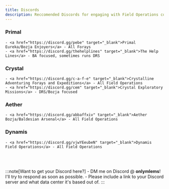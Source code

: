 ```yaml
---
title: Discords
description: Reccomended Discords for engaging with Field Operations content
---
```



<link
  rel="stylesheet"
  media="(prefers-color-scheme:dark)"
  href="https://cdn.jsdelivr.net/npm/@shoelace-style/shoelace@2.15.1/cdn/themes/dark.css"
  onload="document.documentElement.classList.add('sl-theme-dark');"
/>
<script type="module" src="https://cdn.jsdelivr.net/npm/@shoelace-style/shoelace@2.15.1/cdn/shoelace-autoloader.js"></script>

### Primal ###
    - <a href="https://discord.gg/pebe" target="_blank">Primal Eureka/Bozja Enjoyers</a> - All Forays
    - <a href="https://discord.gg/thehelplines" target="_blank">The Help Lines</a> - BA focused, sometimes runs DRS

### Crystal ###
    - <a href="https://discord.gg/c-a-f-e" target="_blank">Crystalline Adventuring Forays and Expeditions</a> - All Field Operations
    - <a href="https://discord.gg/cem" target="_blank">Crystal Exploratory Missions</a> - DRS/Bozja focused

### Aether ###
    - <a href="https://discord.gg/abbaffxiv" target="_blank">Aether Bozja/Baldesian Arsenal</a> - All Field Operations

### Dynamis ###
    - <a href="https://discord.gg/vjwYEeubeN" target="_blank">Dynamis Field Operations</a> - All Field Operations
<br></br>

:::note[Want to get your Discord here?]
    - DM me on Discord @ **onlymlems**! I'll try to respond as soon as possible.
    - Please include a link to your Discord server and what data center it's based out of.
:::
<Footer />



